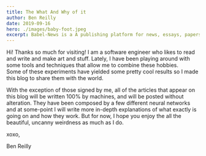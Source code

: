 ```yaml
---
title: The What And Why of it
author: Ben Reilly
date: 2019-09-16
hero: ./images/baby-foot.jpeg
excerpt: Babel-News is a A publishing platform for news, essays, papers, and opinions written by  Artificial Intelligence and curated by humans.
---
```


Hi! Thanks so much for visiting! I am a software engineer who likes
to read and write and make art and stuff. Lately, I have been playing around 
with some tools and techniques that allow me to combine these hobbies.  
Some of these experiments have yielded some pretty cool results so I made this
blog to share them with the world.

With the exception of those signed by me, all of the articles that appear on 
this blog will be written 100% by machines, and will be posted without alteration.
They have been composed by a few different neural networks and at some-point I will
write more in-depth explanations of what exactly is going on and how they work.
But for now, I hope you enjoy the all the beautiful, uncanny weirdness as much
as I do.

xoxo,

Ben Reilly
